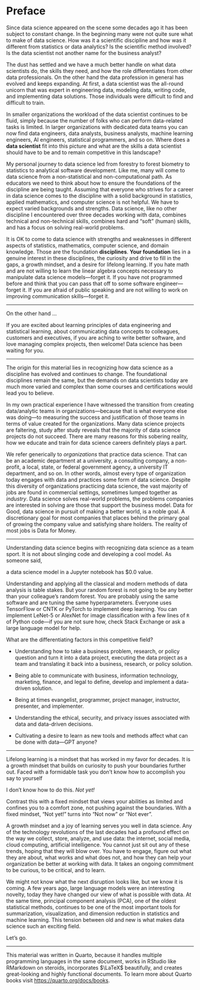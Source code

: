 # Preface {.unnumbered}

Since data science appeared on the scene some decades ago it has been subject to constant change.
In the beginning many were not quite sure what to make of data science. How was it a 
scientific discipline and how was it different from statistics or data analytics? 
Is the scientific method involved? Is the data scientist not another name for the 
business analyst?

The dust has settled and we have a much better handle on what data 
scientists do, the skills they need, and how the role differentiates from other
data professionals. On the other hand the data profession in general 
has evolved and keeps expanding. At first, a data scientist was the all-round unicorn that
was expert in engineering data, modeling data, writing code, and implementing data solutions.
Those individuals were difficult to find and difficult to train. 

In smaller organizations the workload of the data scientist continues to be fluid,
simply because the number of folks who can perform data-related tasks is limited. 
In larger organizations with dedicated data teams you can now find data engineers, 
data analysts, business analysts, machine learning engineers, AI engineers, statistical programmers, and so on. Where does a **data scientist** fit into this picture and 
what are the skills a data scientist should have to be and to remain competitive in this landscape?

My personal journey to data science led from forestry to forest biometry 
to statistics to analytical software development. Like me, many will come to data science from a non-statistical and non-computational path. As educators we need to think about 
how to ensure the foundations of the discipline are being taught. Assuming that 
everyone who strives for a career in data science comes to the discipline with a
solid background in statistics, applied mathematics, and computer science is not 
helpful. We have to expect varied backgrounds and strengths. Data science, like
no other discipline I encountered over three decades working with data, combines 
technical and non-technical skills, combines hard and "soft" (human) skills, and 
has a focus on solving real-world problems. 

It is OK to come to data science with strengths and weaknesses in different aspects 
of statistics, mathematics, computer science, and domain knowledge. Those are the foundation **disciplines**. **Your foundation** lies in a genuine interest in these disciplines, the curiosity and drive to fill in the gaps, a growth mindset, and a desire for lifelong
learning. If you hate math and are not willing to learn the linear algebra concepts 
necessary to manipulate data science models---forget it. If you have not programmed 
before and think that you can pass that off to some software engineer---forget it. 
If you are afraid of public speaking and are not willing to work on improving 
communication skills---forget it. 

---

On the other hand ...

If you are excited about learning principles of data engineering and statistical 
learning, about communicating data concepts to colleagues, customers and executives, 
if you are aching to write better software, and love managing complex projects, 
then welcome! Data science has been waiting for you.

---

The origin for this material lies in recognizing how data science as a discipline 
has evolved and continues to change. The foundational disciplines remain the same, 
but the demands on data scientists today are much more varied and complex than 
some courses and certifications would lead you to believe. 

In my own practical experience I have witnessed the transition from creating 
data/analytic teams in organizations---because that is what everyone else was 
doing---to measuring the success and justification of those teams in terms of 
value created for the organizations. Many data science projects are faltering, 
study after study reveals that the majority of data science projects do not succeed. 
There are many reasons for this sobering reality, how we educate and train for 
data science careers definitely plays a part. 

We refer generically to *organizations* that practice data science. That can be
an academic department at a university, a consulting company, a non-profit, a 
local, state, or federal government agency, a university IT department, and so on. 
In other words, almost every 
type of organization today engages with data and practices some form of data
science. Despite this diversity of organizations practicing data science, the 
vast majority of jobs are found in commercial settings, sometimes lumped together as
*industry*. Data science solves real-world problems, the problems companies are
interested in solving are those that support the business model. Data for Good,
data science in pursuit of making a better world, is a noble goal. A discretionary
goal for most companies that places behind the primary goal of growing the
company value and satisfying share holders. The reality of most jobs is Data
for Money.

---

Understanding data science begins with recognizing data science as a team sport. 
It is not about slinging code and developing a cool model. As someone said, 

:::{.quote}
a data science model in a Jupyter notebook has $0.0 value. 
:::

Understanding and applying all the classical and modern methods of data analysis is 
table stakes. But your random forest is not going to be any better than your colleague's 
random forest. You are probably using the same software and are tuning the same 
hyperparameters. Everyone uses TensorFlow or CNTK or PyTorch to implement deep 
learning. You can implement LeNet-5 or AlexNet for image classification with a 
few lines of `R` of Python code---if you are not sure how, check Stack Exchange 
or ask a large language model for help. 

What are the differentiating factors in this competitive field?

* Understanding how to take a business problem, research, or policy question and 
turn it into a data project, executing the data project as a team and translating 
it back into a business, research, or policy solution.

* Being able to communicate with business, information technology, marketing, 
finance, and legal to define, develop and implement a data-driven solution.

* Being at times evangelist, programmer, project manager, instructor, presenter, 
and implementer.

* Understanding the ethical, security, and privacy issues associated with data 
and data-driven decisions.

* Cultivating a desire to learn as new tools and methods affect what can be done 
with data---GPT anyone?

---

Lifelong learning is a mindset that has worked in my favor for decades. It is a 
growth mindset that builds on curiosity to push your boundaries further out. Faced 
with a formidable task you don't know how to accomplish you say to yourself 

:::{.quote}
I don't know how to do this. *Not yet!*
:::

Contrast this with a fixed mindset that views your abilities as limited and 
confines you to a comfort zone, not pushing against the boundaries. With a fixed 
mindset, "Not yet!" turns into "Not now" or "Not ever".

A growth mindset and a joy of learning serves you well in data science. Any of the 
technology revolutions of the last decades had a profound effect on the way we 
collect, store, analyze, and use data: the internet, social media, cloud computing, 
artificial intelligence. You cannot just sit out any of these trends, hoping that 
they will blow over. You have to engage, figure out what they are about, what
works and what does not, and how they can help your organization be better at
working with data. It takes an ongoing commitment to be curious, to be critical, 
and to learn.

We might not know what the next disruption looks like, but we know it is coming. 
A few years ago, large language models were an interesting novelty, today they have 
changed our view of what is possible with data. At the same time, principal 
component analysis (PCA), one of the oldest statistical methods, continues to be 
one of the most important tools for summarization, visualization, and dimension 
reduction in statistics and machine learning. This tension between old and new 
is what makes data science such an exciting field.

Let's go.

---

This material was written in Quarto, because it handles multiple programming languages in the same
document, works in RStudio like RMarkdown on steroids, incorporates $\LaTeX$ beautifully, and creates
great-looking and highly functional documents. To learn more about Quarto books
visit <https://quarto.org/docs/books>.